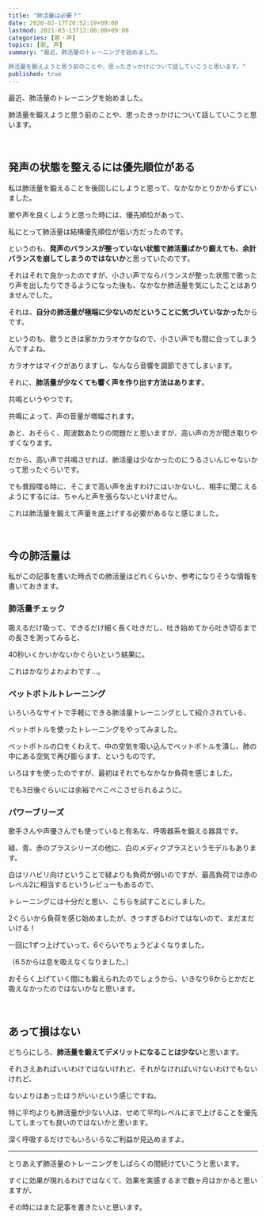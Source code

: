 ```yaml
---
title: "肺活量は必要？"
date: 2020-02-17T20:52:19+09:00
lastmod: 2021-03-13T12:00:00+09:00
categories: [歌・声]
topics: [歌, 声]
summary: "最近、肺活量のトレーニングを始めました。

肺活量を鍛えようと思う前のことや、思ったきっかけについて話していこうと思います。"
published: true
---
```


最近、肺活量のトレーニングを始めました。

肺活量を鍛えようと思う前のことや、思ったきっかけについて話していこうと思います。

<br/>

## 発声の状態を整えるには優先順位がある

私は肺活量を鍛えることを後回しにしようと思って、なかなかとりかからずにいました。
<!--more-->
歌や声を良くしようと思った時には、優先順位があって、

私にとって肺活量は結構優先順位が低い方だったのです。

というのも、**発声のバランスが整っていない状態で肺活量ばかり鍛えても、余計バランスを崩してしまうのではないか**と思っていたのです。

それはそれで良かったのですが、小さい声でならバランスが整った状態で歌ったり声を出したりできるようになった後も、なかなか肺活量を気にしたことはありませんでした。

それは、**自分の肺活量が極端に少ないのだということに気づいていなかった**からです。

というのも、歌うときは家かカラオケかなので、小さい声でも間に合ってしまうんですよね。

カラオケはマイクがありますし、なんなら音響を調節できてしまいます。

それに、**肺活量が少なくても響く声を作り出す方法はあります**。

共鳴というやつです。

共鳴によって、声の音量が増幅されます。

あと、おそらく、周波数あたりの問題だと思いますが、高い声の方が聞き取りやすくなります。

だから、高い声で共鳴させれば、肺活量は少なかったのにうるさいんじゃないかって思ったぐらいです。

でも普段喋る時に、そこまで高い声を出すわけにはいかないし、相手に聞こえるようにするには、ちゃんと声を張らないといけません。

これは肺活量を鍛えて声量を底上げする必要があるなと感じました。

<relpos link="koe-okisa-yoso" />

<br/>

## 今の肺活量は

私がこの記事を書いた時点での肺活量はどれくらいか、参考になりそうな情報を書いておきます。

### 肺活量チェック

吸えるだけ吸って、できるだけ細く長く吐きだし、吐き始めてから吐き切るまでの長さを測ってみると、

40秒いくかいかないかぐらいという結果に。

これはかなりよわよわです…。

### ペットボトルトレーニング

いろいろなサイトで手軽にできる肺活量トレーニングとして紹介されている、

ペットボトルを使ったトレーニングをやってみました。

ペットボトルの口をくわえて、中の空気を吸い込んでペットボトルを潰し、肺の中にある空気で再び膨らます、というものです。

いろはすを使ったのですが、最初はそれでもなかなか負荷を感じました。

<affiliate asin="B079TXKVBD" id="1c002ce7245852588509b8306987dd40" label="い・ろ・は・す 555ml PET×3本" />

でも3日後ぐらいには余裕でぺこぺこさせられるように。

### パワーブリーズ

歌手さんや声優さんでも使っていると有名な、呼吸器系を鍛える器具です。

<affiliate asin="B000VK4YZG" id="c13260137e27d61348c6cad25e6eef89" label="POWERbreathe (パワーブリーズ) プラス 標準負荷 緑 【日本正規品 2年保証】" />

緑、青、赤のプラスシリーズの他に、白のメディクプラスというモデルもあります。

<affiliate asin="B01HPVCDT2" id="8bc521990fac13f0ee04b61e122ea59e" label="POWERbreathe (パワーブリーズ) メディク プラス 呼吸リハビリテーション 呼吸筋訓練器" />

白はリハビリ向けということで緑よりも負荷が弱いのですが、最高負荷では赤のレベル2に相当するというレビューもあるので、

トレーニングには十分だと思い、こちらを試すことにしました。

2ぐらいから負荷を感じ始めましたが、きつすぎるわけではないので、まだまだいける！

一回に1ずつ上げていって、6ぐらいでちょうどよくなりました。

（6.5からは息を吸えなくなりました。）

おそらく上げていく間にも鍛えられたのでしょうから、いきなり6からとかだと吸えなかったのではないかなと思います。

<br/>

## あって損はない

どちらにしろ、**肺活量を鍛えてデメリットになることは少ない**と思います。

それさえあればいいわけではないけれど、それがなければいけないわけでもないけれど、

ないよりはあったほうがいいという感じですね。

特に平均よりも肺活量が少ない人は、せめて平均レベルにまで上げることを優先してしまっても良いのではないかと思います。

深く呼吸するだけでもいろいろなご利益が見込めますよ。

<relpos link="dont-forget-breathing" />

---

とりあえず肺活量のトレーニングをしばらくの間続けていこうと思います。

すぐに効果が現れるわけではなくて、効果を実感するまで数ヶ月はかかると思いますが、

その時にはまた記事を書きたいと思います。
